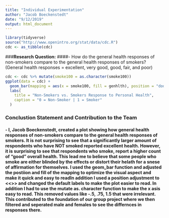 ```yaml
---
title: "Individual Experimentation"
author: "Jacob Boeckenstedt"
date: "9/12/2019"
output: html_document
---
```


```r
library(tidyverse)
source("http://www.openintro.org/stat/data/cdc.R")
cdc <- as_tibble(cdc)
```
###**Research Question:** 
####- How do the general health responses of non-smokers compare to the general health responses of smokers? (General health responses = excellent, very good, good, fair, and poor)

```r
cdc <- cdc %>% mutate(smoke100 = as.character(smoke100))
ggplot(data = cdc) +
  geom_bar(mapping = aes(x = smoke100, fill = genhlth), position = "dodge") +
  labs(
    title = "Non-Smokers vs. Smokers Response to Personal Health",
    caption = "0 = Non-Smoker | 1 = Smoker"
  )
```

### **Conclustion Statement and Contribution to the Team**

#### - I, Jacob Boeckenstedt, created a plot showing how general health responses of non-smokers compare to the general health responses of smokers. It is not surprising to see that a significantly larger amount of respondents who have NOT smoked reported excellent health. However, it is surprising to see that respondents who smoke, report a higher count of "good" overall health. This lead me to believe that some people who smoke are either blinded by the effects or distort their helath for a snese of affirmation for themselves. I used the geom_bar function and adjusted the postiion and fill of the mapping to optimize the visual aspect and make it quick and easy to readIn addition I used a position adjustment to <<>> and changed the default labels to make the plot easier to read. In addition I had to use the mutate as. character function to make the x asis easy to read. This removed values like -.5, .75, 1.5 that were irrelevant. This contributed to the foundation of our group project where we then filtered and seperated male and females to see the differnces in responses there.